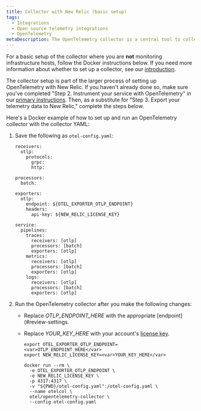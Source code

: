 ```yaml
---
title: Collector with New Relic (basic setup)
tags:
  - Integrations
  - Open source telemetry integrations
  - OpenTelemetry
metaDescription: The OpenTelemetry collector is a central tool to collect, process, and export your telemetry.
---
```


For a basic setup of the collector where you are **not** monitoring infrastructure hosts, follow the Docker instructions below. If you need more information about whether to set up a collector, see our [introduction](/docs/more-integrations/open-source-telemetry-integrations/opentelemetry/collector/opentelemetry-collector-intro).

The collector setup is part of the larger process of setting up OpenTelemetry with New Relic. If you haven't already done so, make sure you've completed "Step 2. Instrument your service with OpenTelemetry" in our [primary instructions](/docs/more-integrations/open-source-telemetry-integrations/opentelemetry/opentelemetry-quick-start/#instrument). Then, as a substitute for "Step 3. Export your telemetry data to New Relic," complete the steps below.

Here's a Docker example of how to set up and run an OpenTelemetry collector with the collector YAML:

1. Save the following as `otel-config.yaml`:

    ```
    receivers:
      otlp:
        protocols:
          grpc:
          http:

    processors:
      batch:

    exporters:
      otlp:
        endpoint: ${OTEL_EXPORTER_OTLP_ENDPOINT}
        headers:
          api-key: ${NEW_RELIC_LICENSE_KEY}

    service:
      pipelines:
        traces:
          receivers: [otlp]
          processors: [batch]
          exporters: [otlp]
        metrics:
          receivers: [otlp]
          processors: [batch]
          exporters: [otlp]
        logs:
          receivers: [otlp]
          processors: [batch]
          exporters: [otlp]
    ```
2. Run the OpenTelemetry collector after you make the following changes:
   * Replace <var>OTLP_ENDPOINT_HERE</var> with the appropriate [endpoint](#review-settings.
   * Replace <var>YOUR_KEY_HERE</var> with your account's [license key](https://one.newrelic.com/launcher/api-keys-ui.launcher).



      ```
      export OTEL_EXPORTER_OTLP_ENDPOINT=<var>OTLP_ENDPOINT_HERE</var>
      export NEW_RELIC_LICENSE_KEY=<var>YOUR_KEY_HERE</var>

      docker run --rm \
        -e OTEL_EXPORTER_OTLP_ENDPOINT \
        -e NEW_RELIC_LICENSE_KEY \
        -p 4317:4317 \
        -v "${PWD}/otel-config.yaml":/otel-config.yaml \
        --name otelcol \
        otel/opentelemetry-collector \
        --config otel-config.yaml
      ```




